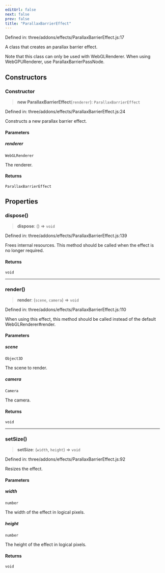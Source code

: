 ```yaml
---
editUrl: false
next: false
prev: false
title: "ParallaxBarrierEffect"
---
```


Defined in: three/addons/effects/ParallaxBarrierEffect.js:17

A class that creates an parallax barrier effect.

Note that this class can only be used with WebGLRenderer.
When using WebGPURenderer, use ParallaxBarrierPassNode.

## Constructors

### Constructor

> **new ParallaxBarrierEffect**(`renderer`): `ParallaxBarrierEffect`

Defined in: three/addons/effects/ParallaxBarrierEffect.js:24

Constructs a new parallax barrier effect.

#### Parameters

##### renderer

`WebGLRenderer`

The renderer.

#### Returns

`ParallaxBarrierEffect`

## Properties

### dispose()

> **dispose**: () => `void`

Defined in: three/addons/effects/ParallaxBarrierEffect.js:139

Frees internal resources. This method should be called
when the effect is no longer required.

#### Returns

`void`

***

### render()

> **render**: (`scene`, `camera`) => `void`

Defined in: three/addons/effects/ParallaxBarrierEffect.js:110

When using this effect, this method should be called instead of the
default WebGLRenderer#render.

#### Parameters

##### scene

`Object3D`

The scene to render.

##### camera

`Camera`

The camera.

#### Returns

`void`

***

### setSize()

> **setSize**: (`width`, `height`) => `void`

Defined in: three/addons/effects/ParallaxBarrierEffect.js:92

Resizes the effect.

#### Parameters

##### width

`number`

The width of the effect in logical pixels.

##### height

`number`

The height of the effect in logical pixels.

#### Returns

`void`
